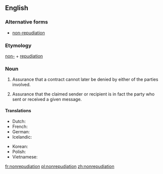 ==English==
{{wikipedia}}
===Alternative forms===
* [[non-repudiation]]

===Etymology===
[[non-]] + [[repudiation]]

===Noun===
{{en-noun|-}}
# {{context|legal|lang=en}} Assurance that a contract cannot later be denied by either of the parties involved.
# {{context|telecommunication|lang=en}} Assurance that the claimed sender or recipient is in fact the party who sent or received a given message.

====Translations====
{{trans-top|assurance of digital sending or receipt}}
* Dutch: {{t|nl|onweerlegbaarheid}}
* French: {{t|fr|non-répudiation}}
* German: {{t|de|Unleugbarkeit|f}}
* Icelandic: {{t|is|óhrekjanleiki|m}}
{{trans-mid}}
* Korean: {{t|ko|부인방지|tr=buinbangji}}
* Polish: {{t|pl|niezaprzeczalność}}
* Vietnamese: {{t|vi|chống thoái thác}}
{{trans-bottom}}

[[fr:nonrepudiation]]
[[pl:nonrepudiation]]
[[zh:nonrepudiation]]
